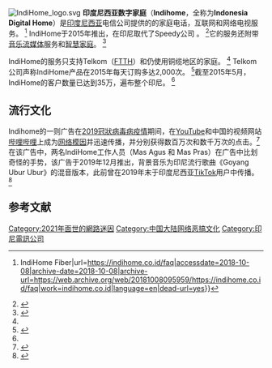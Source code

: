 [[File:IndiHome_logo.svg|thumb]]
'''印度尼西亚数字家庭'''（'''Indihome'''，全称为'''Indonesia Digital Home'''）是[[印度尼西亚|印度尼西亚]]电信公司{{link-en|Telkom Indonesia|Telkom Indonesia}}提供的的家庭电话，互联网和网络电视服务。 <ref name=":0">{{Cite web|title=FAQ {{!}} IndiHome Fiber|url=https://indihome.co.id/faq|accessdate=2018-10-08|archive-date=2018-10-08|archive-url=https://web.archive.org/web/20181008095959/https://indihome.co.id/faq|work=indihome.co.id|language=en|dead-url=yes}}</ref> IndiHome于2015年推出，在印尼取代了Speedy公司 。 <ref name="Rahmanto">{{Cite news|url=https://www.cnnindonesia.com/teknologi/20150520115043-185-54449/telkom-speedy-dihentikan-pelanggan-dirayu-pindah-ke-indihome?|title=Telkom Speedy Dihentikan, Pelanggan Dirayu Pindah ke IndiHome|author=Rahmanto|first=Aditya Panji|work=teknologi|accessdate=2018-10-08|archive-date=2021-01-31|archive-url=https://web.archive.org/web/20210131203136/https://www.cnnindonesia.com/teknologi/20150520115043-185-54449/telkom-speedy-dihentikan-pelanggan-dirayu-pindah-ke-indihome|language=en|dead-url=no}}</ref>它的服务还附带[[流媒体|音乐流媒体]]服务和[[智慧家庭|智慧家庭]]。 <ref name=":1">{{Cite web|title=Majalah ICT  – Sukseskan Indonesia Digital Network, Telkom Co-Branding IndiHOME Ready|url=http://www.majalahict.com/sukseskan-indonesia-digital-network-telkom-co-branding-indihome-ready/|accessdate=2018-10-08|archive-date=2021-02-02|archive-url=https://web.archive.org/web/20210202115832/http://www.majalahict.com/sukseskan-indonesia-digital-network-telkom-co-branding-indihome-ready/|work=majalahict.com|language=id-ID|dead-url=no}}</ref>

IndiHome的服务只支持Telkom（[[FTTH|FTTH]]）和仍使用铜缆地区的家庭。 <ref name=":0" /> Telkom公司声称IndiHome产品在2015年每天订购多达2,000次。 <ref name=":2">{{Cite news|url=https://inet.detik.com/telecommunication/d-2866281/tiap-hari-2000-pelanggan-antre-pasang-indihome|title=Tiap Hari, 2.000 Pelanggan Antre Pasang IndiHome|work=detikinet|accessdate=2018-10-08|archive-date=2021-01-30|archive-url=https://web.archive.org/web/20210130160057/https://inet.detik.com/telecommunication/d-2866281/tiap-hari-2000-pelanggan-antre-pasang-indihome|language=en|dead-url=no}}</ref>截至2015年5月，IndiHome的客户数量已达到35万，遍布整个印尼。 <ref name="Rahmanto" />

== 流行文化 ==
Indihome的一则广告在[[2019冠狀病毒病全球各地疫情|2019冠狀病毒病疫情]]期间，在[[YouTube|YouTube]]和中国的视频网站[[哔哩哔哩|哔哩哔哩]]上成为[[网络模因|网络模因]]并迅速传播，并分别获得数百万次和数千万次的点击。<ref>{{Cite web|title=印尼魔性电信广告原版完整版IndiHome Paket Phoenix_哔哩哔哩 (゜-゜)つロ 干杯~-bilibili|url=https://www.bilibili.com/video/BV1AK411g7xc|accessdate=2021-02-18|archive-date=2021-02-03|archive-url=https://web.archive.org/web/20210203131344/https://www.bilibili.com/video/BV1AK411g7xc|last=|work=www.bilibili.com|language=zh|dead-url=no}}</ref>在该广告中，两名IndiHome工作人员（Mas Agus 和 Mas Pras）在广告中比划奇怪的手势，该广告于2019年12月推出，背景音乐为印尼流行歌曲《Goyang Ubur Ubur》的混音版本，此前曾在2019年末于印度尼西亚[[TikTok|TikTok]]用户中传播。
<ref>{{cite web|url=https://knowyourmeme.com/memes/indihome-paket-phoenix-streamix|title=IndiHome Paket Phoenix / Streamix | Know Your Meme|website=[[Know_Your_Meme|Know Your Meme]]|accessdate=2021-01-26|archive-date=2021-05-02|archive-url=https://web.archive.org/web/20210502122247/https://knowyourmeme.com/memes/indihome-paket-phoenix-streamix|language=en|dead-url=no}}</ref>

== 参考文献 ==
<references />

[[Category:2021年面世的網路迷因|Category:2021年面世的網路迷因]]
[[Category:中国大陆网络恶搞文化|Category:中国大陆网络恶搞文化]]
[[Category:印尼電訊公司|Category:印尼電訊公司]]